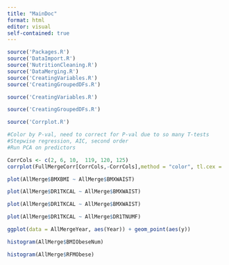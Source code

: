 ```yaml
---
title: "MainDoc"
format: html
editor: visual
self-contained: true
---
```


```r
source('Packages.R') 
source('DataImport.R')
source('NutritionCleaning.R')
source('DataMerging.R')
source('CreatingVariables.R')
source('CreatingGroupedDFs.R')
```

```r
source('CreatingVariables.R')
```

```r
source('CreatingGroupedDFs.R')
```

```r
source('Corrplot.R')
```

```r
#Color by P-val, need to correct for P-val due to so many T-tests
#Stepwise regression, AIC, second order
#Run PCA on predictors

CorrCols <- c(2, 6, 10,  119, 120, 125)
corrplot(FullMergeCorr[CorrCols,-CorrCols],method = "color", tl.cex = .45, is.corr = FALSE, tl.srt = 45, col = colorRampPalette(c("forestgreen", "white", "red"))(150))
```

```r
plot(AllMerge$BMXBMI ~ AllMerge$BMXWAIST)
```

```r
plot(AllMerge$DR1TKCAL ~ AllMerge$BMXWAIST)
```

```r
plot(AllMerge$DR1TKCAL ~ AllMerge$BMXWAIST)
```

```r
plot(AllMerge$DR1TKCAL ~ AllMerge$DR1TNUMF)
```

```r
ggplot(data = AllMergeYear, aes(Year)) + geom_point(aes(y))
```

```r
histogram(AllMerge$BMIObeseNum)
```

```r
histogram(AllMerge$RFMObese)
```
